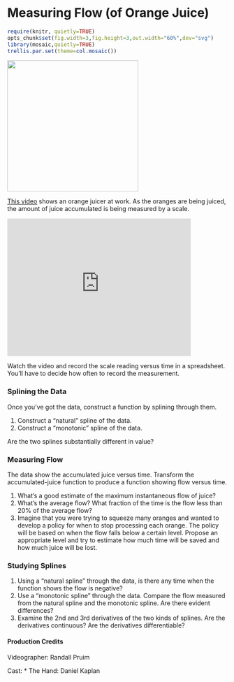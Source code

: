 Measuring Flow (of Orange Juice)
========================================================

```r
require(knitr, quietly=TRUE)
opts_chunk$set(fig.width=3,fig.height=3,out.width="60%",dev="svg")
library(mosaic,quietly=TRUE)
trellis.par.set(theme=col.mosaic())
```

<script src="https://ajax.googleapis.com/ajax/libs/jquery/1.7.1/jquery.min.js"></script>
<script src="../../javascripts/main.js"></script>

<img src="OrangeJuice-small.jpg" width=300>

[This video](http://youtu.be/bYlrKi7rJNA) shows an orange juicer at work.  As the oranges are being juiced, the amount of juice accumulated is being measured by a scale.

<iframe width="420" height="315" src="http://www.youtube.com/embed/bYlrKi7rJNA" frameborder="0" allowfullscreen></iframe>

Watch the video and record the scale reading versus time in a spreadsheet.  You'll have to decide how often to record the measurement.


### Splining the Data
Once you've got the data, construct a function by splining through them.

1. Construct a "natural" spline of the data.
2. Construct a "monotonic" spline of the data.

Are the two splines substantially different in value?


### Measuring Flow

The data show the accumulated juice versus time.  Transform the accumulated-juice function to produce a function showing flow versus time.

1. What's a good estimate of the maximum instantaneous flow of juice?
2. What's the average flow?  What fraction of the time is the flow less than 20% of the average flow?
3. Imagine that you were trying to squeeze many oranges and wanted to develop a policy for when to stop processing each orange.  The policy will be based on when the flow falls below a certain level.  Propose an appropriate level and try to estimate how much time will be saved and how much juice will be lost.

### Studying Splines

1. Using a "natural spline" through the data, is there any time when the function shows the flow is negative?  
2. Use a "monotonic spline" through the data.  Compare the flow measured from the natural spline and the monotonic spline.  Are there evident differences?  
3. Examine the 2nd and 3rd derivatives of the two kinds of splines.  Are the derivatives continuous?  Are the derivatives differentiable?


#### Production Credits
Videographer: Randall Pruim

Cast:
* The Hand: Daniel Kaplan
